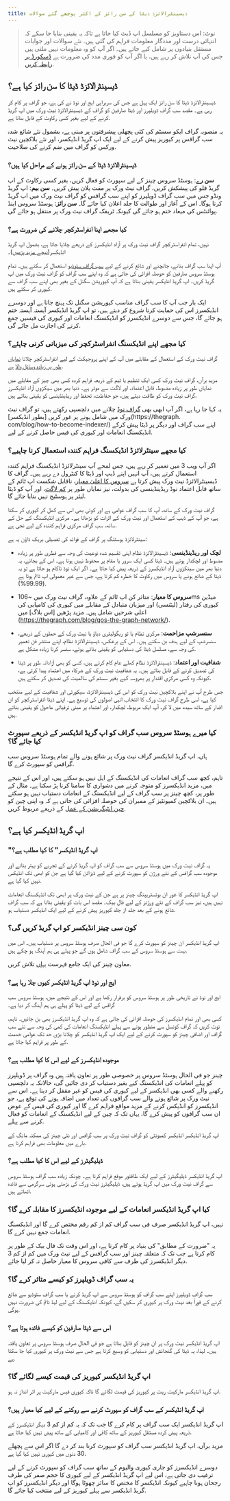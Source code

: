 ```yaml
---
title: ڈیسینٹرالائزڈ ڈیٹا کے سن رائز کے اکثر پوچھے گئے سوالات
---
```


> نوٹ: اس دستاویز کو مسلسل اپ ڈیٹ کیا جاتا ہے تاکہ یہ یقینی بنایا جا سکے کہ انتہائی درست اور مددگار معلومات فراہم کی گئی ہیں۔ نئے سوالات اور جوابات مستقل بنیادوں پر شامل کیے جاتے ہیں۔ اگر آپ کو وہ معلومات نہیں ملتی ہیں جس کی آپ تلاش کر رہے ہیں، یا اگر آپ کو فوری مدد کی ضرورت ہے [ڈسکورڈ پر رابطہ کریں](https://discord.gg/vtvv7FP).

## ڈیسینٹرالائزڈ ڈیٹا کا سن رائز کیا ہے؟

ڈیسینٹرالائزڈ ڈیٹا کا سن رائز ایک پہل ہے جس کی سربراہی ایج اور نوڈ نے کی ہے، جو گراف پر کام کر رہی ہے۔ مقصد سب گراف ڈویلپرز اور ڈیٹا صارفین کو گراف کے ڈیسینٹرالائزڈ نیٹ ورک میں اپ گریڈ کرنے کے لیے بغیر کسی رکاوٹ کے قابل بنانا ہے.

یہ منصوبہ گراف ایکو سسٹم کی کئی پچھلی پیشرفتوں پر مبنی ہے، بشمول نئے شائع شدہ سب گرافس پر کیوریز پیش کرنے کے لیے ایک اپ گریڈ انڈیکسر، اور نئے بلاکچین نیٹ ورکس کو گراف میں ضم کرنے کی صلاحیت.

### ڈیسینٹرالائزڈ ڈیٹا کے سن رائز ہونے کے مراحل کیا ہیں؟

**سن رے**: ہوسٹڈ سروس چینز کے لیے سپورٹ کو فعال کریں، بغیر کسی رکاوٹ کے اپ گریڈ فلو کی پیشکش کریں، گراف نیٹ ورک پر مفت پلان پیش کریں۔ **سن بیم**: اپ گریڈ ونڈو جس میں سب گراف ڈویلپرز کو اپنے سب گرافس کو گراف نیٹ ورک میں اپ گریڈ کرنا ہوگا۔ اس کے آغاز اور طوالت کا جلد اعلان کیا جائے گا۔ **سن رائز**: ہوسٹڈ سروس اینڈ پوائنٹس کی میعاد ختم ہو جائے گی کیونکہ ٹریفک گراف نیٹ ورک پر منتقل ہو جائے گی.

### کیا مجھے اپنا انفراسٹرکچر چلانے کی ضرورت ہے؟

نہیں، تمام انفراسٹرکچر گراف نیٹ ورک پر آزاد انڈیکسرز کے ذریعے چلایا جاتا ہے، بشمول اپ گریڈ انڈیکسر([نیچے مزید پڑھیں](#what-is-an-upgrade-indexer))۔

آپ اپنا سب گراف بنانے، جانچنے اور شائع کرنے کے لیے [سب گراف سٹوڈیو](https://thegraph.com/studio/) استعمال کر سکتے ہیں۔ تمام ہوسٹڈ سروس صارفین کو حوصلہ افزائی کی جاتی ہے کہ وہ اپنے سب گراف کو گراف نیٹ ورک میں اپ گریڈ کریں۔ اپ گریڈ انڈیکسر یقینی بناتا ہے کہ آپ کیوریشن سگنل کے بغیر بھی اپنے سب گراف سے کیوری کر سکتے ہیں.

ایک بار جب آپ کا سب گراف مناسب کیوریشن سگنل تک پہنچ جاتا ہے اور دوسرے انڈیکسرز اس کی حمایت کرنا شروع کر دیتے ہیں، تو اپ گریڈ انڈیکسر آہستہ آہستہ ختم ہو جائے گا، جس سے دوسرے انڈیکسرز کو انڈیکسنگ انعامات اور کیوری کی فیسیں جمع کرنے کی اجازت مل جائے گی.

### کیا مجھے اپنے انڈیکسنگ انفراسٹرکچر کی میزبانی کرنی چاہئے؟

گراف نیٹ ورک کے استعمال کے مقابلے میں آپ کے اپنے پروجیکٹ کے لیے انفراسٹرکچر چلانا [نمایاں طور پر زیادہ وسائل والا](/network/benefits/) ہے.

مزید برآں، گراف نیٹ ورک کسی ایک تنظیم یا ٹیم کے ذریعہ فراہم کردہ کسی بھی چیز کے مقابلے میں نمایاں طور پر زیادہ مضبوط، قابل اعتماد، اور لاگت سے موثر ہے۔ دنیا بھر میں سیکڑوں آزاد انڈیکسرز گراف نیٹ ورک کو طاقت دیتے ہیں، جو حفاظت، تحفظ اور ریڈینڈینسی کو یقینی بناتے ہیں.

یہ کہا جا رہا ہے، اگر آپ ابھی بھی [گراف نوڈ](https://github.com/graphprotocol/graph-node) چلانے میں دلچسپی رکھتے ہیں، تو گراف نیٹ ورک میں شامل ہونے پر غور کریں [بطور انڈیکسر](https://thegraph. com/blog/how-to-become-indexer/) اپنے سب گراف اور دیگر پر ڈیٹا پیش کرکے انڈیکسنگ انعامات اور کیوری کی فیس حاصل کرنے کے لیے.

### کیا مجھے سینٹرلائزڈ انڈیکسنگ فراہم کنندہ استعمال کرنا چاہیے؟

اگر آپ ویب 3 میں تعمیر کر رہے ہیں، جس لمحے آپ سینٹرلائزڈ انڈیکسنگ فراہم کنندہ استعمال کرتے ہیں، آپ انہیں اپنے ڈیپ اور ڈیٹا کا کنٹرول دے رہے ہیں۔ گراف کا ڈیسینٹرالائزڈ نیٹ ورک پیش کرتا ہے [سروس کا اعلیٰ معیار](https://thegraph.com/blog/qos-the-graph-network/)، ناقابل شکست اپ ٹائم کے ساتھ قابل اعتماد نوڈ ریڈینڈینسی کی بدولت، نیز نمایاں طور پر [کم لاگت](/network/benefits/)، اور آپ کو ڈیٹا لیئر پر ہوسٹیج نہیں بنایا جائے گا.

گراف نیٹ ورک کے ساتھ، آپ کا سب گراف عوامی ہے اور کوئی بھی اس سے کھل کر کیوری کر سکتا ہے، جو آپ کے ڈیپ کے استعمال اور نیٹ ورک کے اثرات کو بڑھاتا ہے۔ مرکزی انڈیکسنگ کے حل کے ساتھ، سب گراف مرکزی فراہم کنندہ کے لیے نجی ہے.

سینٹرلائزڈ ہوسٹنگ پر گراف کے فوائد کی تفصیلی بریک ڈاؤن یہ ہے:

- **لچک اور ریڈینڈینسی**: ڈیسینٹرالائزڈ نظام اپنی تقسیم شدہ نوعیت کی وجہ سے فطری طور پر زیادہ مضبوط اور لچکدار ہوتے ہیں۔ ڈیٹا کسی ایک سرور یا مقام پر محفوظ نہیں ہوتا ہے۔ اس کے بجائے، یہ دنیا بھر میں سینکڑوں آزاد انڈیکسرز کے ذریعہ پیش کیا جاتا ہے۔ اگر ایک نوڈ ناکام ہو جاتا ہے تو یہ ڈیٹا کے ضائع ہونے یا سروس میں رکاوٹ کا خطرہ کم کرتا ہے، جس سے غیر معمولی اپ ٹائم ہوتا ہے (99.99%).

- **سروس کا معیار**: متاثر کن اپ ٹائم کے علاوہ، گراف نیٹ ورک میں ~106ms میڈین کیوری کی رفتار (لیٹنسی) اور میزبان متبادل کے مقابلے میں کیوری کی کامیابی کی اعلی شرحیں شامل ہیں۔ مزید پڑھیں [اس بلاگ] میں (https://thegraph.com/blog/qos-the-graph-network/).

- **سنسرشپ مزاحمت**: مرکزی نظام یا تو ریگولیٹری دباؤ یا نیٹ ورک کے حملوں کے ذریعے، سنسرشپ کے لیے ہدف بن سکتے ہیں۔ اس کے برعکس، ڈیسینٹرالائزڈ نظام، اپنے منتشر فن تعمیر کی وجہ سے، مسلسل ڈیٹا کی دستیابی کو یقینی بناتے ہوئے، سنسر کرنا زیادہ مشکل ہے.

- **شفافیت اور اعتماد**: ڈیسینٹرالائزڈ نظام کھلے عام کام کرتے ہیں، کسی کو بھی آزادانہ طور پر ڈیٹا کی تصدیق کرنے کے قابل بناتے ہیں۔ یہ شفافیت نیٹ ورک کے شرکاء میں اعتماد پیدا کرتی ہے، کیونکہ وہ کسی مرکزی اقتدار پر بھروسہ کیے بغیر سسٹم کی سالمیت کی تصدیق کر سکتے ہیں.

جس طرح آپ نے اپنے بلاکچین نیٹ ورک کو اس کی ڈیسینٹرالائزڈ، سیکورٹی اور شفافیت کے لیے منتخب کیا ہے، اسی طرح گراف نیٹ ورک کا انتخاب انہی اصولوں کی توسیع ہے۔ اپنے ڈیٹا انفراسٹرکچر کو ان اقدار کے ساتھ سیدھ میں لا کر، آپ ایک مربوط، لچکدار، اور اعتماد پر مبنی ترقیاتی ماحول کو یقینی بناتے ہیں.

### کیا میرے ہوسٹڈ سروس سب گراف کو اپ گریڈ انڈیکسر کے ذریعے سپورٹ کیا جائے گا؟

ہاں، اپ گریڈ انڈیکسر گراف نیٹ ورک پر شائع ہونے والے تمام ہوسٹڈ سروس سب گرافس کو سپورٹ کرے گا.

تاہم، کچھ سب گراف انعامات کی انڈیکسنگ کے اہل نہیں ہو سکتے ہیں، اور اس کے نتیجے میں، مزید انڈیکسرز کو متوجہ کرنے میں دشواری کا سامنا کرنا پڑ سکتا ہے۔ مثال کے طور پر، کچھ چینز پر سب گراف کے لیے انڈیکسنگ کے انعامات دستیاب نہیں ہو سکتے ہیں۔ ان بلاکچین کمیونٹیز کے ممبران کی حوصلہ افزائی کی جاتی ہے کہ وہ اپنی چین کو [چین انٹیگریشن کے عمل](/chain-integration-overview/) کے ذریعے مربوط کریں.

## اپ گریڈ انڈیکسر کیا ہے؟

### "اپ گریڈ انڈیکسر" کا کیا مطلب ہے؟

یہ گراف نیٹ ورک میں ہوسٹڈ سروس سے سب گراف کو اپ گریڈ کرنے کے تجربے کو بہتر بنانے اور موجودہ سب گرافس کے نئے ورژن کو سپورٹ کرنے کے لیے ڈیزائن کیا گیا ہے جن کو ابھی تک انڈیکس نہیں کیا گیا ہے.

اپ گریڈ انڈیکسر کا غور ان بوٹسٹریپنگ چینز پر ہے جن کے نیٹ ورک پر ابھی تک انڈیکسنگ انعامات نہیں ہیں، نیز سب گراف کے نئے ورژنز کے لیے فال بیک۔ مقصد اس بات کو یقینی بنانا ہے کہ سب گراف شائع ہونے کے بعد جلد از جلد کیوریز پیش کرنے کے لیے ایک انڈیکسر دستیاب ہو.

### کون سی چینز انڈیکسر کو اپ گریڈ کریں گی؟

اپ گریڈ انڈیکسر ان چینز کو سپورٹ کرے گا جو فی الحال صرف ہوسٹڈ سروس پر دستیاب ہیں۔ اس میں بہت سے ہوسٹڈ سروس کے سب گراف شامل ہوں گے جو پہلے ہی ہم آہنگ ہو چکے ہیں.

معاون چینز کی ایک جامع فہرست [یہاں](/developing/supported-networks/) تلاش کریں.

### ایج اور نوڈ اپ گریڈ انڈیکسر کیوں چلا رہا ہے؟

ایج اور نوڈ نے تاریخی طور پر ہوسٹڈ سروس کو برقرار رکھا ہے اور اس کے نتیجے میں، ہوسٹڈ سروس سب گرافس کے لیے ڈیٹا کو پہلے ہی ہم آہنگ کر دیا ہے۔

کسی بھی اور تمام انڈیکسرز کی حوصلہ افزائی کی جاتی ہے کہ وہ اپ گریڈ انڈیکسرز بھی بن جائیں۔ تاہم، نوٹ کریں کہ گراف کونسل سے منظور ہونے سے پہلے انڈیکسنگ انعامات کی کمی کی وجہ سے نئے سب گراف اور اضافی چینز کو سپورٹ کرنے کے لیے ایک اپ گریڈ انڈیکسر کو چلانا بڑی حد تک عوامی خدمت کے طور پر فراہم کیا جاتا ہے.

### موجودہ انڈیکسرز کے لیے اس کا کیا مطلب ہے؟

چینز جو فی الحال ہوسٹڈ سروس پر خصوصی طور پر تعاون یافتہ ہیں وہ گراف پر ڈویلپرز کو پہلے انعامات کی انڈیکسنگ کیے بغیر دستیاب کر دی جائیں گی، حالانکہ یہ دلچسپی رکھنے والے کسی بھی انڈیکسر کے لیے کیوری کی فیس کو غیر مقفل کر دیتا ہے۔ اس سے نیٹ ورک پر شائع ہونے والے سب گرافوں کی تعداد میں اضافہ ہونے کی توقع ہے، جو انڈیکسرز کو انڈیکس کرنے کے مزید مواقع فراہم کرے گا اور کیوری کی فیس کے عوض ان سب گرافوں کو پیش کرے گا، یہاں تک کہ چین کے لیے انڈیکسنگ کے انعامات کو فعال کرنے سے پہلے.

اپ گریڈ انڈیکسر انڈیکسر کمیونٹی کو گراف نیٹ ورک پر سب گرافس اور نئی چینز کی ممکنہ مانگ کے بارے میں معلومات بھی فراہم کرتا ہے.

### ڈیلیگیٹرز کے لیے اس کا کیا مطلب ہے؟

اپ گریڈ انڈیکسر ڈیلیگیٹرز کے لیے ایک طاقتور موقع فراہم کرتا ہے۔ چونکہ زیادہ سب گراف ہوسٹڈ سروس سے گراف نیٹ ورک میں اپ گریڈ ہوتے ہیں، ڈیلیگیٹرز نیٹ ورک کی بڑھتی ہوئی سرگرمی سے فائدہ اٹھاتے ہیں.

### کیا اپ گریڈ انڈیکسر انعامات کے لیے موجودہ انڈیکسرز کا مقابلہ کرے گا؟

نہیں، اپ گریڈ انڈیکسر صرف فی سب گراف کم از کم رقم مختص کرے گا اور انڈیکسنگ انعامات جمع نہیں کرے گا.

یہ "ضرورت کے مطابق" کی بنیاد پر کام کرتا ہے، اور اس وقت تک فال بیک کے طور پر کام کرتا ہے جب تک کہ متعلقہ چینز اور سب گرافس کے لیے نیٹ ورک میں کم از کم 3 دیگر انڈیکسرز کی طرف سے کافی سروس کا معیار حاصل نہ کر لیا جائے.

### یہ سب گراف ڈویلپرز کو کیسے متاثر کرے گا؟

سب گراف ڈویلپرز اپنے سب گراف کو ہوسٹڈ سروس سے اپ گریڈ کرنے یا سب گراف سٹوڈیو سے شائع کرنے کے فوراً بعد نیٹ ورک پر کیوری کر سکیں گے، کیونکہ انڈیکسنگ کے لیے لیڈ ٹائم کی ضرورت نہیں ہوگی.

### اس سے ڈیٹا صارفین کو کیسے فائدہ ہوتا ہے؟

اپ گریڈ انڈیکسر نیٹ ورک پر ان چینز کو قابل بناتا ہے جو فی الحال صرف ہوسٹڈ سروس پر تعاون یافتہ ہیں۔ لہذا، یہ ڈیٹا کی گنجائش اور دستیابی کو وسیع کرتا ہے جس سے نیٹ ورک پر کیوری کیا جا سکتا ہے.

### اپ گریڈ انڈیکسر کیوریز کی قیمت کیسے لگائے گا؟

اپ گریڈ انڈیکسر مارکیٹ ریٹ پر کیوریز کی قیمت لگائے گا تاکہ کیوری فیس مارکیٹ پر اثر انداز نہ ہو.

### اپ گریڈ انڈیکسر کے سب گراف کو سپورٹ کرنے سے روکنے کے لیے کیا معیار ہیں؟

اپ گریڈ انڈیکسر ایک سب گراف پر کام کرے گا جب تک کہ یہ کم از کم 3 دیگر انڈیکسرز کے ذریعہ پیش کردہ مستقل کیوریز کے ساتھ کافی اور کامیابی کے ساتھ پیش نہیں کیا جاتا ہے.

مزید برآں، اپ گریڈ انڈیکسر سب گراف کو سپورٹ کرنا بند کر دے گا اگر اس سے پچھلے 30 دنوں میں کیوری نہیں کیا گیا ہے.

دوسرے انڈیکسرز کو جاری کیوری والیوم کے ساتھ سب گراف کو سپورٹ کرنے کے لیے ترغیب دی جاتی ہے، اس لیے اپ گریڈ انڈیکسر کے لیے کیوری کا حجم صفر کی طرف رجحان ہونا چاہیے کیونکہ انڈیکسر کا مختص کا سائز چھوٹا ہوگا اور دیگر انڈیکسرز کو اپ گریڈ انڈیکسر سے پہلے کیوریز کے لیے منتخب کیا جائے گا.
